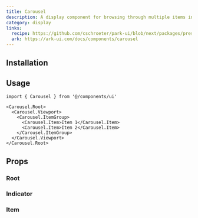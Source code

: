 ```yaml
---
title: Carousel
description: A display component for browsing through multiple items in sequence.
category: display
links:
  recipe: https://github.com/cschroeter/park-ui/blob/next/packages/preset/src/recipes/carousel.ts
  ark: https://ark-ui.com/docs/components/carousel
---
```


<ComponentExample name="basic" />

## Installation

<InstallationGuide />

## Usage

```tsx
import { Carousel } from '@/components/ui'
```

```tsx
<Carousel.Root>
  <Carousel.Viewport>
    <Carousel.ItemGroup>
      <Carousel.Item>Item 1</Carousel.Item>
      <Carousel.Item>Item 2</Carousel.Item>
    </Carousel.ItemGroup>
  </Carousel.Viewport>
</Carousel.Root>
```

## Props

### Root

<PropsTable part="Root" />

### Indicator

<PropsTable part="Indicator" />

### Item

<PropsTable part="Item" />
